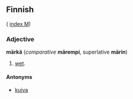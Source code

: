 ==Finnish==
( [[Wiktionary:Finnish_index_m|index M]])

===Adjective===
'''märkä''' (''comparative'' '''märempi''', superlative '''märin''')

# [[wet]].

====Antonyms====

*[[kuiva]]